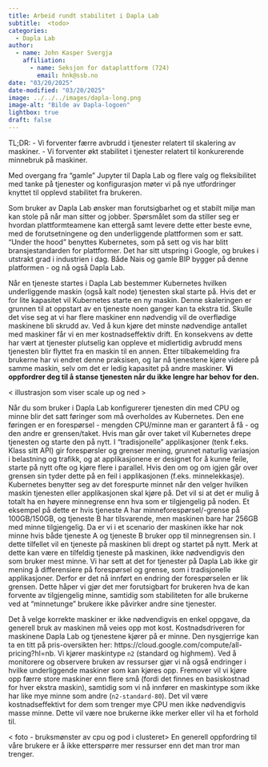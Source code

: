 ```yaml
---
title: Arbeid rundt stabilitet i Dapla Lab
subtitle:  <todo>
categories:
  - Dapla Lab
author:
  - name: John Kasper Svergja
    affiliation: 
      - name: Seksjon for dataplattform (724)
        email: hnk@ssb.no
date: "03/20/2025"
date-modified: "03/20/2025"
image: ../../../images/dapla-long.png
image-alt: "Bilde av Dapla-logoen"
lightbox: true
draft: false
---
```


TL;DR:
- Vi forventer færre avbrudd i tjenester relatert til skalering av maskiner.
- Vi forventer økt stabilitet i tjenester relatert til konkurerende minnebruk på maskiner.

Med overgang fra "gamle" Jupyter til Dapla Lab og flere valg og fleksibilitet med tanke på tjenester og konfigurasjon møter vi på nye utfordringer knyttet til opplevd stabilitet fra brukeren.

Som bruker av Dapla Lab ønsker man forutsigbarhet og et stabilt miljø man kan stole på når man sitter og jobber. Spørsmålet som da stiller seg er hvordan plattformteamene kan ettergå samt levere dette etter beste evne, med de forutsetningene og den underliggende plattformen som er satt.
"Under the hood" benyttes Kubernetes, som på sett og vis har blitt bransjestandarden for plattformer. Det har sitt utspring i Google, og brukes i utstrakt grad i industrien i dag. Både Nais og gamle BIP bygger på denne platformen - og nå også Dapla Lab.

Når en tjeneste startes i Dapla Lab bestemmer Kubernetes hvilken underliggende maskin (også kalt node) tjenesten skal starte på. Hvis det er for lite kapasitet vil Kubernetes starte en ny maskin. Denne skaleringen er grunnen til at oppstart av en tjeneste noen ganger kan ta ekstra tid. 
Skulle det vise seg at vi har flere maskiner enn nødvendig vil de overflødige maskinene bli skrudd av. Ved å kun kjøre det minste nødvendige antallet med maskiner får vi en mer kostnadseffektiv drift. En konsekvens av dette har vært at tjenester plutselig kan oppleve et midlertidig avbrudd mens tjenesten blir flyttet fra en maskin til en annen. 
Etter tilbakemelding fra brukerne har vi endret denne praksisen, og lar nå tjenestene kjøre videre på samme maskin, selv om det er ledig kapasitet på andre maskiner. **Vi oppfordrer deg til å stanse tjenesten når du ikke lengre har behov for den.**

< illustrasjon som viser scale up og ned >

Når du som bruker i Dapla Lab konfigurerer tjenesten din med CPU og minne blir det satt føringer som må overholdes av Kubernetes. Den ene føringen er en forespørsel - mengden CPU/minne man er garantert å få - og den andre er grensen/taket.
Hvis man går over taket vil Kubernetes drepe tjenesten og starte den på nytt.
I "tradisjonelle" applikasjoner (tenk f.eks. Klass sitt API) gir forespørsler og grenser mening, grunnet naturlig variasjon i belastning og trafikk, og at applikasjonene er designet for å kunne feile, starte på nytt ofte og kjøre flere i parallel. Hvis den om og om igjen går over grensen sin tyder dette på en feil i applikasjonen (f.eks. minnelekkasje).
Kubernetes benytter seg av det forespurte minnet når den velger hvilken maskin tjenesten eller applikasjonen skal kjøre på. Det vil si at det er mulig å totalt ha en høyere minnegrense enn hva som er tilgjengelig på noden. Et eksempel på dette er hvis tjeneste A har minneforespørsel/-grense på 100GB/150GB, og tjeneste B har tilsvarende, men maskinen bare har 256GB med minne tilgjengelig. Da er vi i et scenario der maskinen ikke har nok minne hvis både tjeneste A og tjeneste B bruker opp til minnegrensen sin. I dette tilfellet vil en tjeneste på maskinen bli drept og startet på nytt. Merk at dette kan være en tilfeldig tjeneste på maskinen, ikke nødvendigvis den som bruker mest minne.
Vi har sett at det for tjenester på Dapla Lab ikke gir mening å differensiere på forespørsel og grense, som i tradisjonelle applikasjoner. Derfor er det nå innført en endring der forespørselen er lik grensen.
Dette håper vi gjør det mer forutsigbart for brukeren hva de kan forvente av tilgjengelig minne, samtidig som stabiliteten for alle brukerne ved at "minnetunge" brukere ikke påvirker andre sine tjenester.

Det å velge korrekte maskiner er ikke nødvendigvis en enkel oppgave, da generell bruk av maskinen må veies opp mot kost. Kostnadsdriveren for maskinene Dapla Lab og tjenestene kjører på er minne. Den nysgjerrige kan ta en titt på pris-oversikten her: https://cloud.google.com/compute/all-pricing?hl=nb. Vi kjører maskintype `n2` (standard og highmem).
Ved å monitorere og observere bruken av ressurser gjør vi nå også endringer i hvilke underliggende maskiner som kan kjøres opp. Fremover vil vi kjøre opp færre store maskiner enn flere små (fordi det finnes en basiskostnad for hver ekstra maskin), samtidig som vi nå innfører en maskintype som ikke har like mye minne som andre (`n2-standard-80`). Det vil være kostnadseffektivt for dem som trenger mye CPU men ikke nødvendigvis masse minne.
Dette vil være noe brukerne ikke merker eller vil ha et forhold til.


< foto - bruksmønster av cpu og pod i clusteret>
En generell oppfordring til våre brukere er å ikke etterspørre mer ressurser enn det man tror man trenger.





